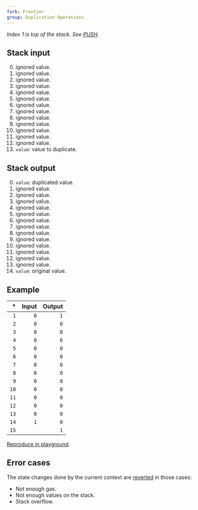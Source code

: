 ```yaml
---
fork: Frontier
group: Duplication Operations
---
```


*Index 1 is top of the stack. See [PUSH](/#60).*

## Stack input

0. ignored value.
1. ignored value.
2. ignored value.
3. ignored value.
4. ignored value.
5. ignored value.
6. ignored value.
7. ignored value.
8. ignored value.
9. ignored value.
10. ignored value.
11. ignored value.
12. ignored value.
13. `value`: value to duplicate.

## Stack output

0. `value`: duplicated value.
1. ignored value.
2. ignored value.
3. ignored value.
4. ignored value.
5. ignored value.
6. ignored value.
7. ignored value.
8. ignored value.
9. ignored value.
10. ignored value.
11. ignored value.
12. ignored value.
13. ignored value.
14. `value`: original value.

## Example

| * | Input | Output |
|--:|------:|-------:|
| `1` | `0` | `1` |
| `2` | `0` | `0` |
| `3` | `0` | `0` |
| `4` | `0` | `0` |
| `5` | `0` | `0` |
| `6` | `0` | `0` |
| `7` | `0` | `0` |
| `8` | `0` | `0` |
| `9` | `0` | `0` |
| `10` | `0` | `0` |
| `11` | `0` | `0` |
| `12` | `0` | `0` |
| `13` | `0` | `0` |
| `14` | `1` | `0` |
| `15` | | `1` |

[Reproduce in playground](/playground?unit=Wei&codeType=Mnemonic&code='ySet%20statex1wwww~zzyDuplicatezDUP14'~x0z%5Cny%2F%2F%20xzPUSH1%20w~~~%01wxyz~_).

## Error cases

The state changes done by the current context are [reverted](#FD) in those cases:
- Not enough gas.
- Not enough values on the stack.
- Stack overflow.
